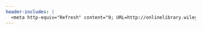 ```yaml
---
header-includes: |
  <meta http-equiv="Refresh" content="0; URL=http://onlinelibrary.wiley.com/doi/10.1111/j.1540-6237.2011.00777.x/abstract">
---
```

